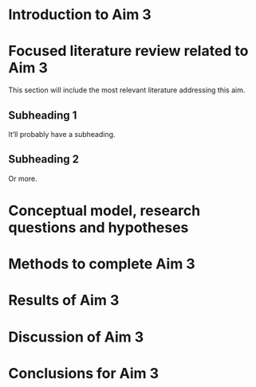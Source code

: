 # Introduction to Aim 3

# Focused literature review related to Aim 3
This section will include the most relevant literature addressing this
aim.

## Subheading 1
It'll probably have a subheading.

## Subheading 2
Or more.
 
# Conceptual model, research questions and hypotheses

# Methods to complete Aim 3

# Results of Aim 3

# Discussion of Aim 3

# Conclusions for Aim 3
